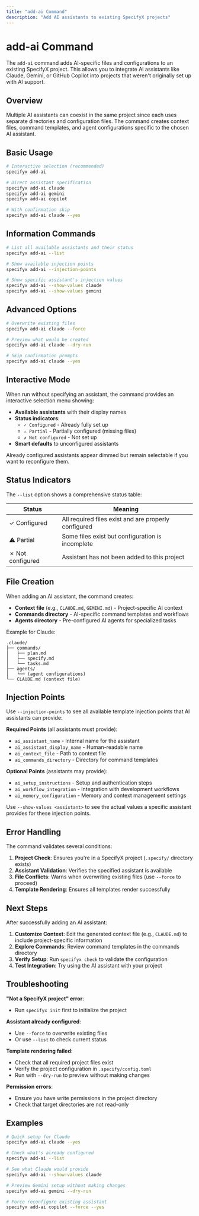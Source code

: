 ```yaml
---
title: "add-ai Command"
description: "Add AI assistants to existing SpecifyX projects"
---
```


# add-ai Command

The `add-ai` command adds AI-specific files and configurations to an existing SpecifyX project. This allows you to integrate AI assistants like Claude, Gemini, or GitHub Copilot into projects that weren't originally set up with AI support.

## Overview

Multiple AI assistants can coexist in the same project since each uses separate directories and configuration files. The command creates context files, command templates, and agent configurations specific to the chosen AI assistant.

## Basic Usage

```bash
# Interactive selection (recommended)
specifyx add-ai

# Direct assistant specification
specifyx add-ai claude
specifyx add-ai gemini
specifyx add-ai copilot

# With confirmation skip
specifyx add-ai claude --yes
```

## Information Commands

```bash
# List all available assistants and their status
specifyx add-ai --list

# Show available injection points
specifyx add-ai --injection-points

# Show specific assistant's injection values
specifyx add-ai --show-values claude
specifyx add-ai --show-values gemini
```

## Advanced Options

```bash
# Overwrite existing files
specifyx add-ai claude --force

# Preview what would be created
specifyx add-ai claude --dry-run

# Skip confirmation prompts
specifyx add-ai claude --yes
```

## Interactive Mode

When run without specifying an assistant, the command provides an interactive selection menu showing:

- **Available assistants** with their display names
- **Status indicators**:
  - `✓ Configured` - Already fully set up
  - `⚠️ Partial` - Partially configured (missing files)
  - `✗ Not configured` - Not set up
- **Smart defaults** to unconfigured assistants

Already configured assistants appear dimmed but remain selectable if you want to reconfigure them.

## Status Indicators

The `--list` option shows a comprehensive status table:

| Status | Meaning |
|--------|---------|
| ✓ Configured | All required files exist and are properly configured |
| ⚠️ Partial | Some files exist but configuration is incomplete |
| ✗ Not configured | Assistant has not been added to this project |

## File Creation

When adding an AI assistant, the command creates:

- **Context file** (e.g., `CLAUDE.md`, `GEMINI.md`) - Project-specific AI context
- **Commands directory** - AI-specific command templates and workflows
- **Agents directory** - Pre-configured AI agents for specialized tasks

Example for Claude:
```
.claude/
├── commands/
│   ├── plan.md
│   ├── specify.md
│   └── tasks.md
├── agents/
│   └── (agent configurations)
└── CLAUDE.md (context file)
```

## Injection Points

Use `--injection-points` to see all available template injection points that AI assistants can provide:

**Required Points** (all assistants must provide):
- `ai_assistant_name` - Internal name for the assistant
- `ai_assistant_display_name` - Human-readable name
- `ai_context_file` - Path to context file
- `ai_commands_directory` - Directory for command templates

**Optional Points** (assistants may provide):
- `ai_setup_instructions` - Setup and authentication steps
- `ai_workflow_integration` - Integration with development workflows
- `ai_memory_configuration` - Memory and context management settings

Use `--show-values <assistant>` to see the actual values a specific assistant provides for these injection points.

## Error Handling

The command validates several conditions:

1. **Project Check**: Ensures you're in a SpecifyX project (`.specify/` directory exists)
2. **Assistant Validation**: Verifies the specified assistant is available
3. **File Conflicts**: Warns when overwriting existing files (use `--force` to proceed)
4. **Template Rendering**: Ensures all templates render successfully

## Next Steps

After successfully adding an AI assistant:

1. **Customize Context**: Edit the generated context file (e.g., `CLAUDE.md`) to include project-specific information
2. **Explore Commands**: Review command templates in the commands directory
3. **Verify Setup**: Run `specifyx check` to validate the configuration
4. **Test Integration**: Try using the AI assistant with your project

## Troubleshooting

**"Not a SpecifyX project" error**:
- Run `specifyx init` first to initialize the project

**Assistant already configured**:
- Use `--force` to overwrite existing files
- Or use `--list` to check current status

**Template rendering failed**:
- Check that all required project files exist
- Verify the project configuration in `.specify/config.toml`
- Run with `--dry-run` to preview without making changes

**Permission errors**:
- Ensure you have write permissions in the project directory
- Check that target directories are not read-only

## Examples

```bash
# Quick setup for Claude
specifyx add-ai claude --yes

# Check what's already configured
specifyx add-ai --list

# See what Claude would provide
specifyx add-ai --show-values claude

# Preview Gemini setup without making changes
specifyx add-ai gemini --dry-run

# Force reconfigure existing assistant
specifyx add-ai copilot --force --yes
```